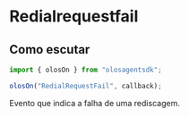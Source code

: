# Redialrequestfail

## Como escutar

```js copy
import { olosOn } from "olosagentsdk";

olosOn("RedialRequestFail", callback);
```

Evento que indica a falha de uma rediscagem.
